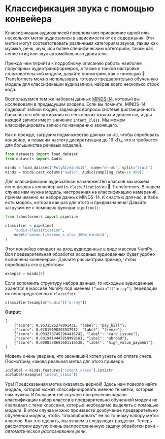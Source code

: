 # Классификация звука с помощью конвейера

Классификация аудиозаписей предполагает присвоение одной или нескольких меток аудиозаписи в зависимости от ее содержания. 
Эти метки могут соответствовать различным категориям звуков, таким как музыка, речь, шум, или более специфическим категориям,
таким как пение птиц или звук автомобильного двигателя.

Прежде чем перейти к подробному описанию работы наиболее популярных аудиотрансформеров, а также к тонкой настройке пользовательской
модели, давайте посмотрим, как с помощью 🤗 Transformers можно использовать готовую предварительно обученную модель для классификации
аудиозаписи, набрав всего несколько строк кода.

Воспользуемся тем же набором данных [MINDS-14](https://huggingface.co/datasets/PolyAI/minds14), который вы исследовали в предыдущем разделе.
Если вы помните, MINDS-14 содержит записи людей, задающих вопросы системе дистанционного банковского обслуживания на нескольких языках и
диалектах, и для каждой записи имеет значение `intent_class`. Мы можем классифицировать записи по намерению звонящего.

Как и прежде, загрузим подмножество данных `en-AU`, чтобы опробовать конвейер, и повысим частоту дискретизации до 16 кГц, что и требуется
для большинства речевых моделей.

```py
from datasets import load_dataset
from datasets import Audio

minds = load_dataset("PolyAI/minds14", name="en-AU", split="train")
minds = minds.cast_column("audio", Audio(sampling_rate=16_000))
```

Для классификации аудиозаписи на множество классов мы можем использовать конвейер `audio-classification` из 🤗 Transformers.
В нашем случае нам нужна модель, настроенная на классификацию намерений, причем именно на наборе данных MINDS-14.
К счастью для нас, в Хабе есть модель, которая как раз для этого и предназначена! Давайте загрузим ее с помощью функции `pipeline()`:

```py
from transformers import pipeline

classifier = pipeline(
    "audio-classification",
    model="anton-l/xtreme_s_xlsr_300m_minds14",
)
```

Этот конвейер ожидает на вход аудиоданные в виде массива NumPy. Вся предварительная обработка исходных аудиоданных будет
удобно выполнена конвейером. Давайте рассмотрим пример, чтобы опробовать его в действии:

```py
example = minds[0]
```
Если вспомнить структуру набора данных, то исходные аудиоданные хранятся в массиве NumPy под именем `["audio"]["array"]`,
передадим их непосредственно в `classifier`.

```py
classifier(example["audio"]["array"])
```

**Output:**
```out
[
    {"score": 0.9631525278091431, "label": "pay_bill"},
    {"score": 0.02819698303937912, "label": "freeze"},
    {"score": 0.0032787492964416742, "label": "card_issues"},
    {"score": 0.0019414445850998163, "label": "abroad"},
    {"score": 0.0008378693601116538, "label": "high_value_payment"},
]
```

Модель очень уверена, что звонивший хотел узнать об оплате счета. Посмотрим, какова реальная метка для этого примера:

```py
id2label = minds.features["intent_class"].int2str
id2label(example["intent_class"])
```

Ура! Предсказанная метка оказалась верной! Здесь нам повезло найти модель, которая может классифицировать именно те метки,
которые нам нужны. В большинстве случаев при решении задачи классификации набор классов в предварительно обученной модели не совпадает
с теми классами, которые необходимо выделить с помощью модели. В этом случае можно произвести дообучение предварительно обученной
модели, чтобы "откалибровать" ее по точному набору меток классов. Как это сделать, мы узнаем в следующих разделах. Теперь рассмотрим
другую очень распространенную задачу обработки речи - _автоматическое распознавание речи_.
